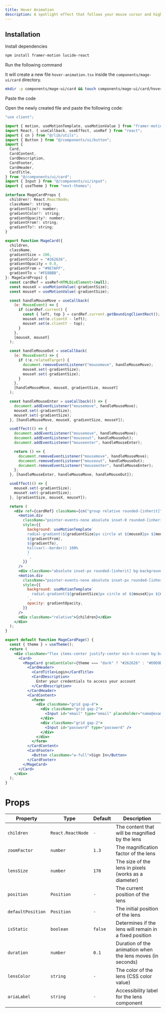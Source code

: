 ```yaml
---
title: Hover Animation
description: A spotlight effect that follows your mouse cursor and highlights borders on hover.
---
```


<ComponentPreview name="card-hover-animation--docs" />

## Installation

<Steps>
<Step>Install dependencies</Step>

```bash
npm install framer-motion lucide-react
```

<Step>Run the following command</Step>

It will create a new file `hover-animation.tsx` inside the `components/mage-ui/card` directory.

```bash 
mkdir -p components/mage-ui/card && touch components/mage-ui/card/hover-animation.tsx
```

<Step>Paste the code</Step> 

Open the newly created file and paste the following code:

```jsx 
"use client";

import { motion, useMotionTemplate, useMotionValue } from "framer-motion";
import React, { useCallback, useEffect, useRef } from "react";
import { cn } from "@/lib/utils";
import { Button } from "@/components/ui/button";
import {
  Card,
  CardContent,
  CardDescription,
  CardFooter,
  CardHeader,
  CardTitle,
} from "@/components/ui/card";
import { Input } from "@/components/ui/input";
import { useTheme } from "next-themes";

interface MageCardProps {
  children?: React.ReactNode;
  className?: string;
  gradientSize?: number;
  gradientColor?: string;
  gradientOpacity?: number;
  gradientFrom?: string;
  gradientTo?: string;
}

export function MageCard({
  children,
  className,
  gradientSize = 200,
  gradientColor = "#262626",
  gradientOpacity = 0.8,
  gradientFrom = "#9E7AFF",
  gradientTo = "#FE8BBB",
}: MageCardProps) {
  const cardRef = useRef<HTMLDivElement>(null);
  const mouseX = useMotionValue(-gradientSize);
  const mouseY = useMotionValue(-gradientSize);

  const handleMouseMove = useCallback(
    (e: MouseEvent) => {
      if (cardRef.current) {
        const { left, top } = cardRef.current.getBoundingClientRect();
        mouseX.set(e.clientX - left);
        mouseY.set(e.clientY - top);
      }
    },
    [mouseX, mouseY]
  );

  const handleMouseOut = useCallback(
    (e: MouseEvent) => {
      if (!e.relatedTarget) {
        document.removeEventListener("mousemove", handleMouseMove);
        mouseX.set(-gradientSize);
        mouseY.set(-gradientSize);
      }
    },
    [handleMouseMove, mouseX, gradientSize, mouseY]
  );

  const handleMouseEnter = useCallback(() => {
    document.addEventListener("mousemove", handleMouseMove);
    mouseX.set(-gradientSize);
    mouseY.set(-gradientSize);
  }, [handleMouseMove, mouseX, gradientSize, mouseY]);

  useEffect(() => {
    document.addEventListener("mousemove", handleMouseMove);
    document.addEventListener("mouseout", handleMouseOut);
    document.addEventListener("mouseenter", handleMouseEnter);

    return () => {
      document.removeEventListener("mousemove", handleMouseMove);
      document.removeEventListener("mouseout", handleMouseOut);
      document.removeEventListener("mouseenter", handleMouseEnter);
    };
  }, [handleMouseEnter, handleMouseMove, handleMouseOut]);

  useEffect(() => {
    mouseX.set(-gradientSize);
    mouseY.set(-gradientSize);
  }, [gradientSize, mouseX, mouseY]);

  return (
    <div ref={cardRef} className={cn("group relative rounded-[inherit]", className)}>
      <motion.div
        className="pointer-events-none absolute inset-0 rounded-[inherit] bg-border duration-300 group-hover:opacity-100"
        style={{
          background: useMotionTemplate`
          radial-gradient(${gradientSize}px circle at ${mouseX}px ${mouseY}px,
          ${gradientFrom}, 
          ${gradientTo}, 
          hsl(var(--border)) 100%
          )
          `,
        }}
      />
      <div className="absolute inset-px rounded-[inherit] bg-background" />
      <motion.div
        className="pointer-events-none absolute inset-px rounded-[inherit] opacity-0 transition-opacity duration-300 group-hover:opacity-100"
        style={{
          background: useMotionTemplate`
            radial-gradient(${gradientSize}px circle at ${mouseX}px ${mouseY}px, ${gradientColor}, transparent 100%)
          `,
          opacity: gradientOpacity,
        }}
      />
      <div className="relative">{children}</div>
    </div>
  );
}

export default function MageCardPage() {
  const { theme } = useTheme();
  return (
    <div className="flex items-center justify-center min-h-screen bg-background">
      <Card>
        <MageCard gradientColor={theme === "dark" ? "#262626" : "#D9D9D955"}>
          <CardHeader>
            <CardTitle>Login</CardTitle>
            <CardDescription>
              Enter your credentials to access your account
            </CardDescription>
          </CardHeader>
          <CardContent>
            <form>
              <div className="grid gap-4">
                <div className="grid gap-2">
                  <Input id="email" type="email" placeholder="name@example.com" />
                </div>
                <div className="grid gap-2">
                  <Input id="password" type="password" />
                </div>
              </div>
            </form>
          </CardContent>
          <CardFooter>
            <Button className="w-full">Sign In</Button>
          </CardFooter>
        </MageCard>
      </Card>
    </div>
  );
}

```
</Steps>

# Props

| Property          | Type               | Default | Description                                            |
|------------------|------------------|---------|--------------------------------------------------------|
| `children`       | `React.ReactNode` | `-`     | The content that will be magnified by the lens        |
| `zoomFactor`     | `number`          | `1.3`   | The magnification factor of the lens                  |
| `lensSize`       | `number`          | `170`   | The size of the lens in pixels (works as a diameter)  |
| `position`       | `Position`        | `-`     | The current position of the lens                      |
| `defaultPosition` | `Position`       | `-`     | The initial position of the lens                      |
| `isStatic`       | `boolean`         | `false` | Determines if the lens will remain in a fixed position |
| `duration`       | `number`          | `0.1`   | Duration of the animation when the lens moves (in seconds) |
| `lensColor`      | `string`          | `-`     | The color of the lens (CSS color value)               |
| `ariaLabel`      | `string`          | `-`     | Accessibility label for the lens component            |


